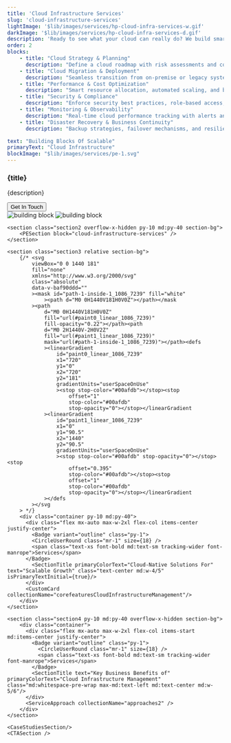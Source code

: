 ```yaml
---
title: 'Cloud Infrastructure Services'
slug: 'cloud-infrastructure-services'
lightImage: '$lib/images/services/hp-cloud-infra-services-w.gif'
darkImage: '$lib/images/services/hp-cloud-infra-services-d.gif'
description: 'Ready to see what your cloud can really do? We build smart, secure cloud setups that let you grow and innovate.'
order: 2
blocks: 
    - title: "Cloud Strategy & Planning"
      description: "Define a cloud roadmap with risk assessments and compliance readiness"
    - title: "Cloud Migration & Deployment"
      description: "Seamless transition from on-premise or legacy systems to multi-cloud and hybrid cloud environments"
    - title: "Performance & Cost Optimization"
      description: "Smart resource allocation, automated scaling, and billing optimization to reduce cloud expenses"
    - title: "Security & Compliance"
      description: "Enforce security best practices, role-based access, and automated governance policies"
    - title: "Monitoring & Observability"
      description: "Real-time cloud performance tracking with alerts and reporting for proactive issue resolution"
    - title: "Disaster Recovery & Business Continuity"
      description: "Backup strategies, failover mechanisms, and resilience planning to minimize downtime"

text: "Building Blocks Of Scalable"
primaryText: "Cloud Infrastructure"
blockImage: "$lib/images/services/pe-1.svg"
---
```





<section>
    <section class="section1 pt-30 pb-20 md:pt-80 md:pb-[240px] bg-platform">
        <div class="container flex flex-col justify-center items-center">
            <div class="relative text-center mb-10 max-w-2xl mx-auto aos-init aos-animate">
                <h1 class="main-heading-small md:main-heading text-main-heading-color">{title}</h1>
                <p class="mt-4 small-text font-roboto md:text-para text-third-color">{description}</p>
            </div>
            <Button aria-label="Explore Solutions" href={`${BASE_URL}/contact`} class="button-bg">Get In Touch</Button>
        </div>
        <div class="w-full flex justify-center mt-6 md:mt-3">
          <Image class="hidden md:block" alt="building block" src={solution2}/>
          <Image width={300} class="block md:hidden" alt="building block" src={mobileSolution}/>
        </div>
    </section>

    <section class="section2 overflow-x-hidden py-10 md:py-40 section-bg">
        <PESection block="cloud-infrastructure-services" />
    </section>

    <section class="section3 relative section-bg">
        {/* <svg
            viewBox="0 0 1440 181"
            fill="none"
            xmlns="http://www.w3.org/2000/svg"
            class="absolute"
            data-v-baf90ddd=""
            ><mask id="path-1-inside-1_1086_7239" fill="white"
                ><path d="M0 0H1440V181H0V0Z"></path></mask
            ><path
                d="M0 0H1440V181H0V0Z"
                fill="url(#paint0_linear_1086_7239)"
                fill-opacity="0.22"></path><path
                d="M0 2H1440V-2H0V2Z"
                fill="url(#paint1_linear_1086_7239)"
                mask="url(#path-1-inside-1_1086_7239)"></path><defs
                ><linearGradient
                    id="paint0_linear_1086_7239"
                    x1="720"
                    y1="0"
                    x2="720"
                    y2="181"
                    gradientUnits="userSpaceOnUse"
                    ><stop stop-color="#00afdb"></stop><stop
                        offset="1"
                        stop-color="#00afdb"
                        stop-opacity="0"></stop></linearGradient
                ><linearGradient
                    id="paint1_linear_1086_7239"
                    x1="0"
                    y1="90.5"
                    x2="1440"
                    y2="90.5"
                    gradientUnits="userSpaceOnUse"
                    ><stop stop-color="#00afdb" stop-opacity="0"></stop><stop
                        offset="0.395"
                        stop-color="#00afdb"></stop><stop
                        offset="1"
                        stop-color="#00afdb"
                        stop-opacity="0"></stop></linearGradient
                ></defs
            ></svg
        > */}
        <div class="container py-10 md:py-40">
          <div class="flex mx-auto max-w-2xl flex-col items-center justify-center">
            <Badge variant="outline" class="py-1">
            <CircleUserRound class="mr-1" size={18} />
            <span class="text-xs font-bold md:text-sm tracking-wider font-manrope">Services</span>
          </Badge>
            <SectionTitle primaryColorText="Cloud-Native Solutions For" text="Scalable Growth" class="text-center md:w-4/5" isPrimaryTextInitial={true}/>
          </div>
          <CustomCard collectionName="corefeaturesCloudInfrastructureManagement"/>
        </div>
    </section>

    <section class="section4 py-10 md:py-40 overflow-x-hidden section-bg">
        <div class="container">
          <div class="flex mx-auto max-w-2xl flex-col items-start md:items-center justify-center">
            <Badge variant="outline" class="py-1">
              <CircleUserRound class="mr-1" size={18} />
              <span class="text-xs font-bold md:text-sm tracking-wider font-manrope">Services</span>
            </Badge>
            <SectionTitle text="Key Business Benefits of" primaryColorText="Cloud Infrastructure Management" class="md:whitespace-pre-wrap max-md:text-left md:text-center md:w-5/6"/>
          </div>
          <ServiceApproach collectionName="approaches2" />
        </div>
    </section>

    <CaseStudiesSection/>
    <CTASection />
</section>
